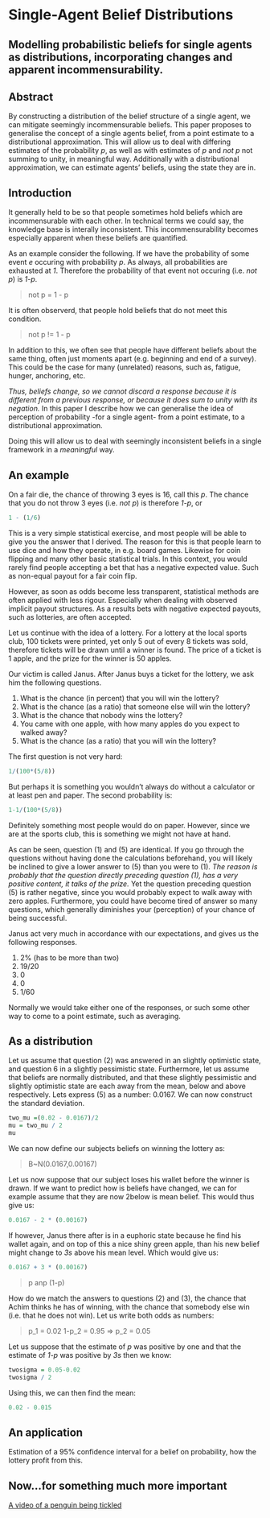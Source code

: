 Single-Agent Belief Distributions
========================================================
Modelling probabilistic beliefs for single agents as distributions, incorporating changes and apparent incommensurability.
--------------------------------------------------------

Abstract
--------------------------------------------------------
By constructing a distribution of the belief structure of a single agent, we can mitigate seemingly incommensurable beliefs. This paper proposes to generalise the concept of a single agents belief, from a point estimate to a distributional approximation. This will allow us to deal with differing estimates of the probability *p*, as well as with estimates of *p* and *not p* not summing to unity, in meaningful way. Additionally with a distributional approximation, we can estimate agents' beliefs, using the state they are in.

Introduction
--------------------------------------------------------
It generally held to be so that people sometimes hold beliefs which are incommensurable with each other. In technical terms we could say, the knowledge base is interally inconsistent. This incommensurability becomes especially apparent when these beliefs are quantified. 

As an example consider the following. If we have the probability of some event *e* occuring with probability *p*. As always, all probabilities are exhausted at *1*. Therefore the probability of that event not occuring (i.e. *not p*) is *1-p*.

> not p = 1 - p

It is often observerd, that people hold beliefs that do not meet this condition.

> not p != 1 - p

In addition to this, we often see that people have different beliefs about the same thing, often just moments apart (e.g. beginning and end of a survey). This could be the case for many (unrelated) reasons, such as, fatigue, hunger, anchoring, etc.

*Thus, beliefs change, so we cannot discard a response because it is different from a previous response, or because it does sum to unity with its negation.* In this paper I describe how we can generalise the idea of perception of probability -for a single agent- from a point estimate, to a distributional approximation.

Doing this will allow us to deal with seemingly inconsistent beliefs in a single framework in a *meaningful* way.

An example
--------------------------------------------------------
On a fair die, the chance of throwing 3 eyes is 16, call this *p*. The chance that you do not throw 3 eyes (i.e. *not p*) is therefore *1-p*, or

```r
1 - (1/6)
```

This is a very simple statistical exercise, and most people will be able to give you the answer that I derived. The reason for this is that people learn to use dice and how they operate, in e.g. board games. Likewise for coin flipping and many other basic statistical trials. In this context, you would rarely find people accepting a bet that has a negative expected value. Such as non-equal payout for a fair coin flip.

However, as soon as odds become less transparent, statistical methods are often applied with less rigour. Especially when dealing with observed implicit payout structures. As a results bets with negative expected payouts, such as lotteries, are often accepted. 

Let us continue with the idea of a lottery. For a lottery at the local sports club, 100 tickets were printed, yet only 5 out of every 8 tickets was sold, therefore tickets will be drawn until a winner is found. The price of a ticket is 1 apple, and the prize for the winner is 50 apples.

Our victim is called Janus. After Janus buys a ticket for the lottery, we ask him the following questions.

  1. What is the chance (in percent) that you will win the lottery?
  2. What is the chance (as a ratio) that someone else will win the lottery?
  3. What is the chance that nobody wins the lottery?
  4. You came with one apple, with how many apples do you expect to walked away?
  5. What is the chance (as a ratio) that you will win the lottery?

The first question is not very hard:

```r
1/(100*(5/8))
```

But perhaps it is something you wouldn't always do without a calculator or at least pen and paper. The second probability is:

```r
1-1/(100*(5/8))
```

Definitely something most people would do on paper. However, since we are at the sports club, this is something we might not have at hand.

As can be seen, question (1) and (5) are identical. If you go through the questions without having done the calculations beforehand, you will likely be inclined to give a lower answer to (5) than you were to (1). *The reason is probably that the question directly preceding question (1), has a very positive content, it talks of the prize.* Yet the question preceding question (5) is rather negative, since you would probably expect to walk away with zero apples. Furthermore, you could have become tired of answer so many questions, which generally diminishes your (perception) of your chance of being successful.

Janus act very much in accordance with our expectations, and gives us the following responses.

  1. 2% (has to be more than two)
  2. 19/20
  3. 0
  4. 0
  5. 1/60

Normally we would take either one of the responses, or such some other way to come to a point estimate, such as averaging. 

As a distribution
--------------------------------------------------------
Let us assume that question (2) was answered in an slightly optimistic state, and question 6 in a slightly pessimistic state. Furthermore, let us assume that beliefs are normally distributed, and that these slightly pessimistic and slightly optimistic state are each away from the mean, below and above respectively. Lets express (5) as a number: 0.0167. We can now construct the standard deviation.

```r
two_mu =(0.02 - 0.0167)/2
mu = two_mu / 2
mu
```
We can now define our subjects beliefs on winning the lottery as:

> B~N(0.0167,0.00167)

Let us now suppose that our subject loses his wallet before the winner is drawn. If we want to predict how is beliefs have changed, we can for example assume that they are now 2below is mean belief. This would thus give us:

```r
0.0167 - 2 * (0.00167)
```

If however, Janus there after is in a euphoric state because he find his wallet again, and on top of this a nice shiny green apple, than his new belief might change to *3s* above his mean level. Which would give us:

```r
0.0167 + 3 * (0.00167)
```

>p anp (1-p)

How do we match the answers to questions (2) and (3), the chance that Achim thinks he has of winning, with the chance that somebody else win (i.e. that he does not win). Let us write both odds as numbers:

> p_1 = 0.02
> 1-p_2 = 0.95 => p_2 = 0.05

Let us suppose that the estimate of *p* was positive by one and that the estimate of *1-p* was positive by *3s* then we know:

```r
twosigma = 0.05-0.02
twosigma / 2
```

Using this, we can then find the mean:

```r
0.02 - 0.015
```

An application
--------------------------------------------------------
Estimation of a 95% confidence interval for a belief on probability, how the lottery profit from this.

Now...for something much more important
--------------------------------------------------------
[A video of a penguin being tickled](http://www.youtube.com/watch?v=FVwtTrlPSSk)